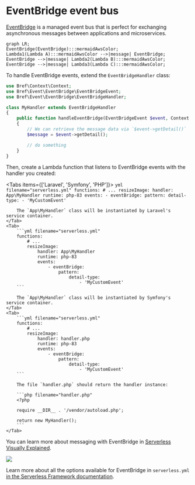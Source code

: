 
# EventBridge event bus

[EventBridge](https://aws.amazon.com/eventbridge/) is a managed event bus that is perfect for exchanging asynchronous messages between applications and microservices.

```mermaid
graph LR;
EventBridge(EventBridge):::mermaidAwsColor;
Lambda1(Lambda A):::mermaidAwsColor -->|message| EventBridge;
EventBridge -->|message| Lambda2(Lambda B):::mermaidAwsColor;
EventBridge -->|message| Lambda3(Lambda C):::mermaidAwsColor;
```

To handle EventBridge events, extend the `EventBridgeHandler` class:

```php
use Bref\Context\Context;
use Bref\Event\EventBridge\EventBridgeEvent;
use Bref\Event\EventBridge\EventBridgeHandler;

class MyHandler extends EventBridgeHandler
{
    public function handleEventBridge(EventBridgeEvent $event, Context $context): void
    {
        // We can retrieve the message data via `$event->getDetail()`
        $message = $event->getDetail();

        // do something
    }
}
```

Then, create a Lambda function that listens to EventBridge events with the handler you created:

<Tabs items={['Laravel', 'Symfony', 'PHP']}>
    <Tab>
        ```yml filename="serverless.yml"
        functions:
            # ...
            resizeImage:
                handler: App\MyHandler
                runtime: php-83
                events:
                    - eventBridge:
                        pattern:
                            detail-type:
                                - 'MyCustomEvent'
        ```

        The `App\MyHandler` class will be instantiated by Laravel's service container.
    </Tab>
    <Tab>
        ```yml filename="serverless.yml"
        functions:
            # ...
            resizeImage:
                handler: App\MyHandler
                runtime: php-83
                events:
                    - eventBridge:
                        pattern:
                            detail-type:
                                - 'MyCustomEvent'
        ```

        The `App\MyHandler` class will be instantiated by Symfony's service container.
    </Tab>
    <Tab>
        ```yml filename="serverless.yml"
        functions:
            # ...
            resizeImage:
                handler: handler.php
                runtime: php-83
                events:
                    - eventBridge:
                        pattern:
                            detail-type:
                                - 'MyCustomEvent'
        ```

        The file `handler.php` should return the handler instance:

        ```php filename="handler.php"
        <?php

        require __DIR__ . '/vendor/autoload.php';

        return new MyHandler();
        ```
    </Tab>
</Tabs>

You can learn more about messaging with EventBridge in [Serverless Visually Explained](https://serverless-visually-explained.com/).

[![](./eventbridge.png)](https://serverless-visually-explained.com/)

Learn more about all the options available for EventBridge in `serverless.yml` [in the Serverless Framework documentation](https://www.serverless.com/framework/docs/providers/aws/events/event-bridge/).
